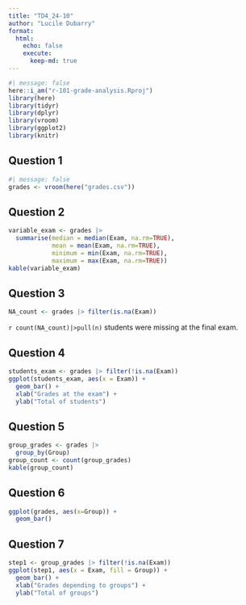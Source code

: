 ```yaml
---
title: "TD4_24-10"
author: "Lucile Dubarry"
format: 
  html:
    echo: false
    execute:  
      keep-md: true
---
```


```r
#| message: false
here::i_am("r-101-grade-analysis.Rproj")
library(here)
library(tidyr)
library(dplyr)
library(vroom)
library(ggplot2)
library(knitr)
```

## Question 1 

```r
#| message: false
grades <- vroom(here("grades.csv"))
```

## Question 2

```r
variable_exam <- grades |>
  summarise(median = median(Exam, na.rm=TRUE), 
            mean = mean(Exam, na.rm=TRUE), 
            minimum = min(Exam, na.rm=TRUE), 
            maximum = max(Exam, na.rm=TRUE))
kable(variable_exam)
```

## Question 3

```r
NA_count <- grades |> filter(is.na(Exam))
```
`r count(NA_count)|>pull(n)` students were missing at the final exam. 

## Question 4

```r
students_exam <- grades |> filter(!is.na(Exam))
ggplot(students_exam, aes(x = Exam)) +
  geom_bar() +
  xlab("Grades at the exam") +
  ylab("Total of students")
```

## Question 5

```r
group_grades <- grades |> 
  group_by(Group)
group_count <- count(group_grades)
kable(group_count)
```

## Question 6

```r
ggplot(grades, aes(x=Group)) +
  geom_bar()
```

## Question 7

```r
step1 <- group_grades |> filter(!is.na(Exam))
ggplot(step1, aes(x = Exam, fill = Group)) +
  geom_bar() +
  xlab("Grades depending to groups") +
  ylab("Total of groups")
```


